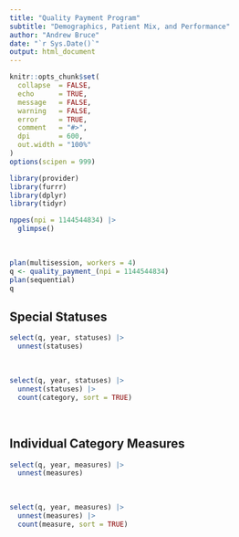 ```yaml
---
title: "Quality Payment Program"
subtitle: "Demographics, Patient Mix, and Performance"
author: "Andrew Bruce"
date: "`r Sys.Date()`"
output: html_document
---
```


```r
knitr::opts_chunk$set(
  collapse  = FALSE,
  echo      = TRUE, 
  message   = FALSE, 
  warning   = FALSE,
  error     = TRUE,
  comment   = "#>",
  dpi       = 600, 
  out.width = "100%"
)
options(scipen = 999)
```

```r
library(provider)
library(furrr)
library(dplyr)
library(tidyr)
```

```r
nppes(npi = 1144544834) |> 
  glimpse()
```

<br>

```r
plan(multisession, workers = 4)
q <- quality_payment_(npi = 1144544834)
plan(sequential)
q
```


## Special Statuses

```r
select(q, year, statuses) |> 
  unnest(statuses)
```

<br>

```r
select(q, year, statuses) |> 
  unnest(statuses) |> 
  count(category, sort = TRUE)
```

<br>

## Individual Category Measures

```r
select(q, year, measures) |> 
  unnest(measures)
```


<br>

```r
select(q, year, measures) |> 
  unnest(measures) |> 
  count(measure, sort = TRUE)
```
